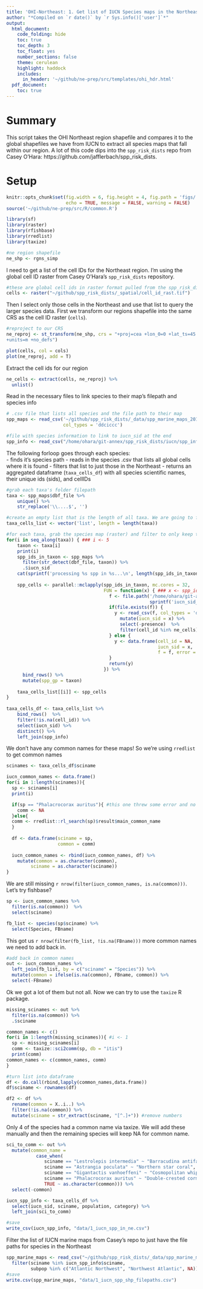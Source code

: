 ```yaml
---
title: 'OHI-Northeast: 1. Get list of IUCN Species maps in the Northeast'
author: "*Compiled on `r date()` by `r Sys.info()['user']`*"
output: 
  html_document:
    code_folding: hide
    toc: true
    toc_depth: 3
    toc_float: yes
    number_sections: false
    theme: cerulean
    highlight: haddock
    includes: 
      in_header: '~/github/ne-prep/src/templates/ohi_hdr.html'
  pdf_document:
    toc: true
---
```


# Summary

This script takes the OHI Northeast region shapefile and compares it to the global shapefiles we have from IUCN to extract all species maps that fall within our region. A lot of this code dips into the `spp_risk_dists` repo from Casey O'Hara: https://github.com/jafflerbach/spp_risk_dists.

# Setup
```r
knitr::opts_chunk$set(fig.width = 6, fig.height = 4, fig.path = 'figs/',
                      echo = TRUE, message = FALSE, warning = FALSE)
source('~/github/ne-prep/src/R/common.R')

library(sf)
library(raster)
library(rfishbase)
library(rredlist)
library(taxize)

#ne region shapefile
ne_shp <- rgns_simp
```

I need to get a list of the cell IDs for the Northeast region. I'm using the global cell ID raster from Casey O'Hara's `spp_risk_dists` repository. 

```r
#these are global cell ids in raster format pulled from the spp_risk_dists repo.
cells <- raster("~/github/spp_risk_dists/_spatial/cell_id_rast.tif")
```
Then I select only those cells in the Northeast and use that list to query the larger species data. First we transform our regions shapefile into the same CRS as the cell ID raster (`cells`).

```r
#reproject to our CRS
ne_reproj <- st_transform(ne_shp, crs = "+proj=cea +lon_0=0 +lat_ts=45 +x_0=0 +y_0=0 +ellps=WGS84
+units=m +no_defs")

plot(cells, col = cols)
plot(ne_reproj, add = T)
```

Extract the cell ids for our region
```r
ne_cells <- extract(cells, ne_reproj) %>%
  unlist()
```

Read in the necessary files to link species to their map's filepath and species info
```r
# .csv file that lists all species and the file path to their map
spp_maps <- read_csv('~/github/spp_risk_dists/_data/spp_marine_maps_2018-1.csv',
                     col_types = 'ddciccc')

#file with species information to link to iucn_sid at the end
spp_info <- read_csv("/home/ohara/git-annex/spp_risk_dists/iucn/spp_info_from_api_2018-1.csv")
```

The following forloop goes through each species:  
- finds it's species path
- reads in the species .csv that lists all global cells where it is found
- filters that list to just those in the Northeast
- returns an aggregated dataframe (`taxa_cells_df`) with all species scientific names, their unique ids (sids), and cellIDs

```r
#grab each taxa's folder filepath
taxa <- spp_maps$dbf_file %>%
    unique() %>%
    str_replace('\\....$', '')

#create an empty list that is the length of all taxa. We are going to fill this list  
taxa_cells_list <- vector('list', length = length(taxa))

#for each taxa, grab the species map (raster) and filter to only keep those cells in the northeast.
for(i in seq_along(taxa)) { ### i <- 5
    taxon <- taxa[i]
    print(i)
    spp_ids_in_taxon <- spp_maps %>%
      filter(str_detect(dbf_file, taxon)) %>%
      .$iucn_sid
    cat(sprintf('processing %s spp in %s...\n', length(spp_ids_in_taxon), taxon))
    
    spp_cells <- parallel::mclapply(spp_ids_in_taxon, mc.cores = 32,
                                    FUN = function(x) { ### x <- spp_ids_in_taxon[1]
                                      f <- file.path('/home/ohara/git-annex/spp_risk_dists/spp_rasters',
                                                     sprintf('iucn_sid_%s.csv', x))
                                      if(file.exists(f)) {
                                        y <- read_csv(f, col_types = 'di') %>%
                                          mutate(iucn_sid = x) %>%
                                          select(-presence)  %>%
                                          filter(cell_id %in% ne_cells)
                                      } else {
                                        y <- data.frame(cell_id = NA,
                                                        iucn_sid = x, 
                                                        f = f, error = 'file not found')
                                      }
                                      return(y)
                                    }) %>%
      bind_rows() %>%
      mutate(spp_gp = taxon)
    
    taxa_cells_list[[i]] <- spp_cells
}
  
taxa_cells_df <- taxa_cells_list %>%
    bind_rows()  %>%
    filter(!is.na(cell_id)) %>%
    select(iucn_sid) %>%
    distinct() %>%
    left_join(spp_info)
```

We don't have any common names for these maps! So we're using `rredlist` to get common names

```r
scinames <- taxa_cells_df$sciname

iucn_common_names <- data.frame()
for(i in 1:length(scinames)){
  sp <- scinames[i]
  print(i)

  if(sp == "Phalacrocorax auritus"){ #this one threw some error and no $result was returned from rl_search
    comm <- NA
  }else{
  comm <- rredlist::rl_search(sp)$result$main_common_name
  }
  
  df <- data.frame(sciname = sp,
                   common = comm)
  
  iucn_common_names <- rbind(iucn_common_names, df) %>%
    mutate(common = as.character(common),
         sciname = as.character(sciname))
}
```


We are still missing `r nrow(filter(iucn_common_names, is.na(common)))`. Let's try fishbase?


```r
sp <- iucn_common_names %>%
  filter(is.na(common))  %>%
  select(sciname)

fb_list <- species(sp$sciname) %>%
  select(Species, FBname)
```

This got us `r nrow(filter(fb_list, !is.na(FBname)))` more common names we need to add back in.

```r
#add back in common names
out <- iucn_common_names %>%
  left_join(fb_list, by = c("sciname" = "Species")) %>%
  mutate(common = ifelse(is.na(common), FBname, common)) %>%
  select(-FBname)
```

Ok we got a lot of them but not all. Now we can try to use the `taxize` R package.

```r
missing_scinames <- out %>%
  filter(is.na(common)) %>%
  .$sciname

common_names <- c()
for(i in 1:length(missing_scinames)){ #i <- 1
  sp <- missing_scinames[i]
  comm <- taxize::sci2comm(sp, db = "itis")
  print(comm)
common_names <- c(common_names, comm)
}

#turn list into dataframe
df <- do.call(rbind,lapply(common_names,data.frame))
df$sciname <- rownames(df)

df2 <- df %>%
  rename(common = X..i..) %>%
  filter(!is.na(common)) %>%
  mutate(sciname = str_extract(sciname, "[^.]+")) #remove numbers
```

Only 4 of the species had a common name via taxize. We will add these manually and then the remaining species will keep NA for common name.

```r
sci_to_comm <- out %>%
  mutate(common_name = 
           case_when(
              sciname == "Lestrolepis intermedia" ~ "Barracudina antifaz",
              sciname == "Astrangia poculata" ~ "Northern star coral",
              sciname == "Gigantactis vanhoeffeni" ~ "Cosmopolitan whipnose",
              sciname == "Phalacrocorax auritus" ~ "Double-crested cormorant",
              TRUE ~ as.character(common))) %>%
  select(-common)
```

```r
iucn_spp_info <- taxa_cells_df %>%
  select(iucn_sid, sciname, population, category) %>%
  left_join(sci_to_comm)
```


```r
#save
write_csv(iucn_spp_info, "data/1_iucn_spp_in_ne.csv")
```

Filter the list of IUCN marine maps from Casey's repo to just have the file paths for species in the Northeast
```r
spp_marine_maps <- read_csv("~/github/spp_risk_dists/_data/spp_marine_maps_2018-1.csv") %>%
  filter(sciname %in% iucn_spp_info$sciname,
         subpop %in% c("Atlantic Northwest", "Northwest Atlantic", NA)) #all other subpops that have regions are not in the Northeast so remove here
#save
write.csv(spp_marine_maps, "data/1_iucn_spp_shp_filepaths.csv")
```

